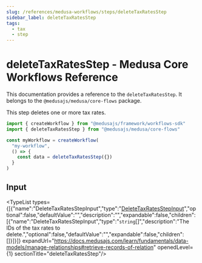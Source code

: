 ```yaml
---
slug: /references/medusa-workflows/steps/deleteTaxRatesStep
sidebar_label: deleteTaxRatesStep
tags:
  - tax
  - step
---
```



# deleteTaxRatesStep - Medusa Core Workflows Reference

This documentation provides a reference to the `deleteTaxRatesStep`. It belongs to the `@medusajs/medusa/core-flows` package.

This step deletes one or more tax rates.

```ts title="src/workflows/my-workflow.ts"
import { createWorkflow } from "@medusajs/framework/workflows-sdk"
import { deleteTaxRatesStep } from "@medusajs/medusa/core-flows"

const myWorkflow = createWorkflow(
  "my-workflow",
  () => {
    const data = deleteTaxRatesStep({})
  }
)
```
  

## Input

<TypeList types={[{"name":"DeleteTaxRatesStepInput","type":"[DeleteTaxRatesStepInput](../../../../types/core_flows.DeleteTaxRatesStepInput/page.mdx)","optional":false,"defaultValue":"","description":"","expandable":false,"children":[{"name":"DeleteTaxRatesStepInput","type":"`string`[]","description":"The IDs of the tax rates to delete.","optional":false,"defaultValue":"","expandable":false,"children":[]}]}]} expandUrl="https://docs.medusajs.com/learn/fundamentals/data-models/manage-relationships#retrieve-records-of-relation" openedLevel={1} sectionTitle="deleteTaxRatesStep"/>
